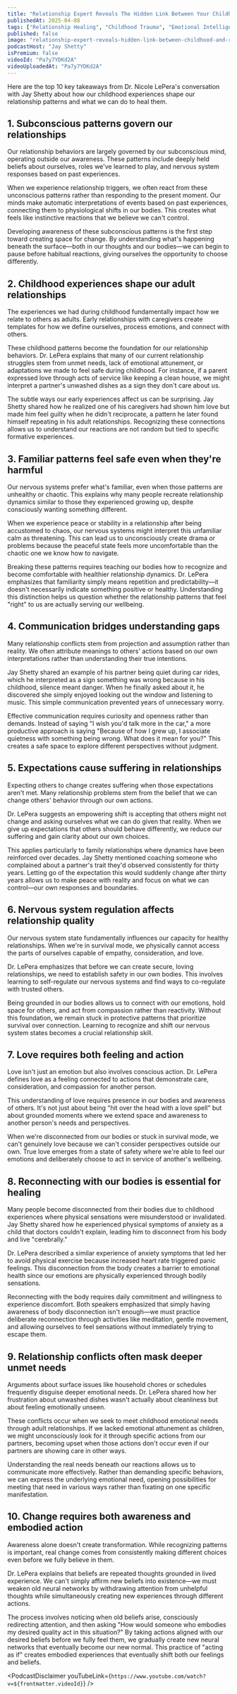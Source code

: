 ```yaml
---
title: "Relationship Expert Reveals The Hidden Link Between Your Childhood & Relationship Struggles!"
publishedAt: 2025-04-08
tags: ["Relationship Healing", "Childhood Trauma", "Emotional Intelligence"]
published: false
image: "relationship-expert-reveals-hidden-link-between-childhood-and-relationship-struggles.jpg"
podcastHost: "Jay Shetty"
isPremium: false
videoId: "Pa7y7YDKd2A"
videoUploadedAt: "Pa7y7YDKd2A"
---
```



<PodcastSummaryPageLayout frontmatter={frontmatter}>

Here are the top 10 key takeaways from Dr. Nicole LePera's conversation with Jay Shetty about how our childhood experiences shape our relationship patterns and what we can do to heal them.

## 1. Subconscious patterns govern our relationships

Our relationship behaviors are largely governed by our subconscious mind, operating outside our awareness. These patterns include deeply held beliefs about ourselves, roles we've learned to play, and nervous system responses based on past experiences.

When we experience relationship triggers, we often react from these unconscious patterns rather than responding to the present moment. Our minds make automatic interpretations of events based on past experiences, connecting them to physiological shifts in our bodies. This creates what feels like instinctive reactions that we believe we can't control.

Developing awareness of these subconscious patterns is the first step toward creating space for change. By understanding what's happening beneath the surface—both in our thoughts and our bodies—we can begin to pause before habitual reactions, giving ourselves the opportunity to choose differently.

## 2. Childhood experiences shape our adult relationships

The experiences we had during childhood fundamentally impact how we relate to others as adults. Early relationships with caregivers create templates for how we define ourselves, process emotions, and connect with others.

These childhood patterns become the foundation for our relationship behaviors. Dr. LePera explains that many of our current relationship struggles stem from unmet needs, lack of emotional attunement, or adaptations we made to feel safe during childhood. For instance, if a parent expressed love through acts of service like keeping a clean house, we might interpret a partner's unwashed dishes as a sign they don't care about us.

The subtle ways our early experiences affect us can be surprising. Jay Shetty shared how he realized one of his caregivers had shown him love but made him feel guilty when he didn't reciprocate, a pattern he later found himself repeating in his adult relationships. Recognizing these connections allows us to understand our reactions are not random but tied to specific formative experiences.

## 3. Familiar patterns feel safe even when they're harmful

Our nervous systems prefer what's familiar, even when those patterns are unhealthy or chaotic. This explains why many people recreate relationship dynamics similar to those they experienced growing up, despite consciously wanting something different.

When we experience peace or stability in a relationship after being accustomed to chaos, our nervous systems might interpret this unfamiliar calm as threatening. This can lead us to unconsciously create drama or problems because the peaceful state feels more uncomfortable than the chaotic one we know how to navigate.

Breaking these patterns requires teaching our bodies how to recognize and become comfortable with healthier relationship dynamics. Dr. LePera emphasizes that familiarity simply means repetition and predictability—it doesn't necessarily indicate something positive or healthy. Understanding this distinction helps us question whether the relationship patterns that feel "right" to us are actually serving our wellbeing.

## 4. Communication bridges understanding gaps

Many relationship conflicts stem from projection and assumption rather than reality. We often attribute meanings to others' actions based on our own interpretations rather than understanding their true intentions.

Jay Shetty shared an example of his partner being quiet during car rides, which he interpreted as a sign something was wrong because in his childhood, silence meant danger. When he finally asked about it, he discovered she simply enjoyed looking out the window and listening to music. This simple communication prevented years of unnecessary worry.

Effective communication requires curiosity and openness rather than demands. Instead of saying "I wish you'd talk more in the car," a more productive approach is saying "Because of how I grew up, I associate quietness with something being wrong. What does it mean for you?" This creates a safe space to explore different perspectives without judgment.

## 5. Expectations cause suffering in relationships

Expecting others to change creates suffering when those expectations aren't met. Many relationship problems stem from the belief that we can change others' behavior through our own actions.

Dr. LePera suggests an empowering shift is accepting that others might not change and asking ourselves what we can do given that reality. When we give up expectations that others should behave differently, we reduce our suffering and gain clarity about our own choices.

This applies particularly to family relationships where dynamics have been reinforced over decades. Jay Shetty mentioned coaching someone who complained about a partner's trait they'd observed consistently for thirty years. Letting go of the expectation this would suddenly change after thirty years allows us to make peace with reality and focus on what we can control—our own responses and boundaries.

## 6. Nervous system regulation affects relationship quality

Our nervous system state fundamentally influences our capacity for healthy relationships. When we're in survival mode, we physically cannot access the parts of ourselves capable of empathy, consideration, and love.

Dr. LePera emphasizes that before we can create secure, loving relationships, we need to establish safety in our own bodies. This involves learning to self-regulate our nervous systems and find ways to co-regulate with trusted others.

Being grounded in our bodies allows us to connect with our emotions, hold space for others, and act from compassion rather than reactivity. Without this foundation, we remain stuck in protective patterns that prioritize survival over connection. Learning to recognize and shift our nervous system states becomes a crucial relationship skill.

## 7. Love requires both feeling and action

Love isn't just an emotion but also involves conscious action. Dr. LePera defines love as a feeling connected to actions that demonstrate care, consideration, and compassion for another person.

This understanding of love requires presence in our bodies and awareness of others. It's not just about being "hit over the head with a love spell" but about grounded moments where we extend space and awareness to another person's needs and perspectives.

When we're disconnected from our bodies or stuck in survival mode, we can't genuinely love because we can't consider perspectives outside our own. True love emerges from a state of safety where we're able to feel our emotions and deliberately choose to act in service of another's wellbeing.

## 8. Reconnecting with our bodies is essential for healing

Many people become disconnected from their bodies due to childhood experiences where physical sensations were misunderstood or invalidated. Jay Shetty shared how he experienced physical symptoms of anxiety as a child that doctors couldn't explain, leading him to disconnect from his body and live "cerebrally."

Dr. LePera described a similar experience of anxiety symptoms that led her to avoid physical exercise because increased heart rate triggered panic feelings. This disconnection from the body creates a barrier to emotional health since our emotions are physically experienced through bodily sensations.

Reconnecting with the body requires daily commitment and willingness to experience discomfort. Both speakers emphasized that simply having awareness of body disconnection isn't enough—we must practice deliberate reconnection through activities like meditation, gentle movement, and allowing ourselves to feel sensations without immediately trying to escape them.

## 9. Relationship conflicts often mask deeper unmet needs

Arguments about surface issues like household chores or schedules frequently disguise deeper emotional needs. Dr. LePera shared how her frustration about unwashed dishes wasn't actually about cleanliness but about feeling emotionally unseen.

These conflicts occur when we seek to meet childhood emotional needs through adult relationships. If we lacked emotional attunement as children, we might unconsciously look for it through specific actions from our partners, becoming upset when those actions don't occur even if our partners are showing care in other ways.

Understanding the real needs beneath our reactions allows us to communicate more effectively. Rather than demanding specific behaviors, we can express the underlying emotional need, opening possibilities for meeting that need in various ways rather than fixating on one specific manifestation.

## 10. Change requires both awareness and embodied action

Awareness alone doesn't create transformation. While recognizing patterns is important, real change comes from consistently making different choices even before we fully believe in them.

Dr. LePera explains that beliefs are repeated thoughts grounded in lived experience. We can't simply affirm new beliefs into existence—we must weaken old neural networks by withdrawing attention from unhelpful thoughts while simultaneously creating new experiences through different actions.

The process involves noticing when old beliefs arise, consciously redirecting attention, and then asking "How would someone who embodies my desired quality act in this situation?" By taking actions aligned with our desired beliefs before we fully feel them, we gradually create new neural networks that eventually become our new normal. This practice of "acting as if" creates embodied experiences that eventually shift both our feelings and beliefs.

<PodcastDisclaimer
  youTubeLink={`https://www.youtube.com/watch?v=${frontmatter.videoId}`}
/>

</PodcastSummaryPageLayout>
